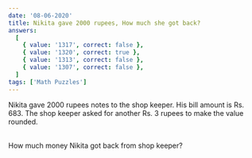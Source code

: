 ```yaml
---
date: '08-06-2020'
title: Nikita gave 2000 rupees, How much she got back?
answers:
  [
    { value: '1317', correct: false },
    { value: '1320', correct: true },
    { value: '1313', correct: false },
    { value: '1307', correct: false },
  ]
tags: ['Math Puzzles']
---
```


Nikita gave 2000 rupees notes to the shop keeper. His bill amount is Rs. 683. The shop keeper asked for another Rs. 3 rupees to make the value rounded.

<br />
How much money Nikita got back from shop keeper?
